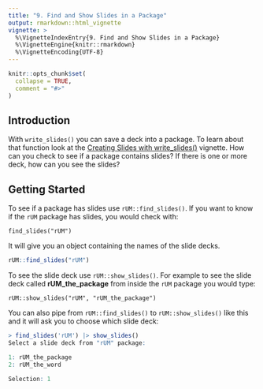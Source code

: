 ```yaml
---
title: "9. Find and Show Slides in a Package"
output: rmarkdown::html_vignette
vignette: >
  %\VignetteIndexEntry{9. Find and Show Slides in a Package}
  %\VignetteEngine{knitr::rmarkdown}
  %\VignetteEncoding{UTF-8}
---
```


```r
knitr::opts_chunk$set(
  collapse = TRUE,
  comment = "#>"
)
```

## Introduction

With `write_slides()` you can save a deck into a package. To learn about that function look at the [Creating Slides with write_slides()](ah_write_slides.html)  vignette. How can you check to see if a package contains slides?  If there is one or more deck, how can you see the slides?

## Getting Started

To see if a package has slides use `rUM::find_slides()`. If you want to know if the `rUM` package has slides, you would check with:

`find_slides("rUM")`
 
It will give you an object containing the names of the slide decks. 
 
```r
rUM::find_slides("rUM")
```

To see the slide deck use `rUM::show_slides()`.  For example to see the slide deck called **rUM_the_package** from inside the `rUM` package you would type:

`rUM::show_slides("rUM", "rUM_the_package")`

You can also pipe from `rUM::find_slides()` to `rUM::show_slides()` like this and it will ask you to choose which slide deck:

```r
> find_slides('rUM') |> show_slides()
Select a slide deck from "rUM" package: 

1: rUM_the_package
2: rUM_the_word

Selection: 1
```
